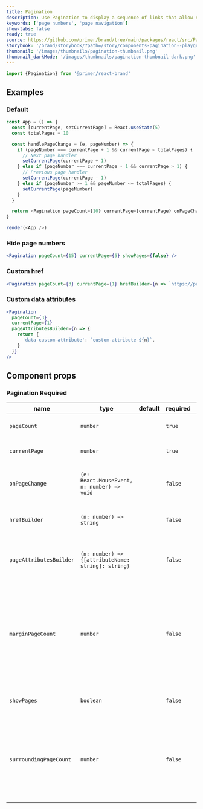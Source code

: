 ```yaml
---
title: Pagination
description: Use Pagination to display a sequence of links that allow navigation to discrete, related pages.
keywords: ['page numbers', 'page navigation']
show-tabs: false
ready: true
source: https://github.com/primer/brand/tree/main/packages/react/src/Pagination/Pagination.tsx
storybook: '/brand/storybook/?path=/story/components-pagination--playground'
thumbnail: '/images/thumbnails/pagination-thumbnail.png'
thumbnail_darkMode: '/images/thumbnails/pagination-thumbnail-dark.png'
---
```



```js
import {Pagination} from '@primer/react-brand'
```

## Examples

### Default

```javascript live noinline
const App = () => {
  const [currentPage, setCurrentPage] = React.useState(5)
  const totalPages = 10

  const handlePageChange = (e, pageNumber) => {
    if (pageNumber === currentPage + 1 && currentPage < totalPages) {
      // Next page handler
      setCurrentPage(currentPage + 1)
    } else if (pageNumber === currentPage - 1 && currentPage > 1) {
      // Previous page handler
      setCurrentPage(currentPage - 1)
    } else if (pageNumber >= 1 && pageNumber <= totalPages) {
      setCurrentPage(pageNumber)
    }
  }

  return <Pagination pageCount={10} currentPage={currentPage} onPageChange={handlePageChange} />
}

render(<App />)
```

### Hide page numbers

```jsx live
<Pagination pageCount={15} currentPage={5} showPages={false} />
```

### Custom href

```jsx live
<Pagination pageCount={3} currentPage={1} hrefBuilder={n => `https://primer.style/brand/page/${n}`} />
```

### Custom data attributes

```jsx live
<Pagination
  pageCount={3}
  currentPage={1}
  pageAttributesBuilder={n => {
    return {
      'data-custom-attribute': `custom-attribute-${n}`,
    }
  }}
/>
```

## Component props

### Pagination <Label>Required</Label>

| name                    | type                                               | default | required | description                                                                                                             |
| ----------------------- | -------------------------------------------------- | ------- | -------- | ----------------------------------------------------------------------------------------------------------------------- |
| `pageCount`             | `number`                                           |         | `true`   | The total number of pages                                                                                               |
| `currentPage`           | `number`                                           |         | `true`   | The current page number                                                                                                 |
| `onPageChange`          | `(e: React.MouseEvent, n: number) => void`         |         | `false`  | Callback function for when the page changes                                                                             |
| `hrefBuilder`           | `(n: number) => string`                            |         | `false`  | Function to build the href for each page                                                                                |
| `pageAttributesBuilder` | `(n: number) => {[attributeName: string]: string}` |         | `false`  | Forward custom attributes to pagination links.                                                                          |
| `marginPageCount`       | `number`                                           |         | `false`  | Defines how many pages are to be displayed on the left and right of the component. Will be reduced on narrow viewports. |
| `showPages`             | `boolean`                                          |         | `false`  | Whether to show the page numbers                                                                                        |
| `surroundingPageCount`  | `number`                                           |         | `false`  | The number of pages to show on each side of the current page. Will be hidden on narrow viewports.                       |
